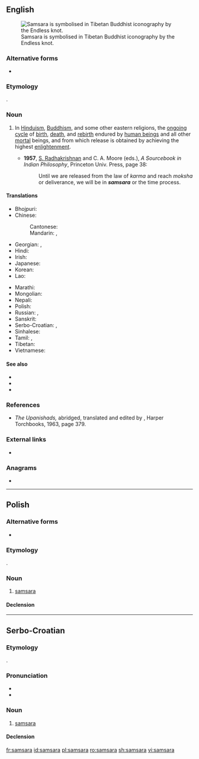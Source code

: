 {{also|saṃsāra}}
==English==
{{wikipedia}}
[[File:EndlessKnot03d.png|thumb|right|Samsara is symbolised in Tibetan Buddhist iconography by the Endless knot.]]

===Alternative forms===
* {{l|en|saṃsāra}}

===Etymology===
{{bor|en|sa|संसार}}.

===Noun===
{{en-noun|~}}

# {{lb|en|philosophy|religion}} In [[Hinduism]], [[Buddhism]], and some other eastern religions, the [[ongoing]] [[cycle]] of [[birth]], [[death]], and [[rebirth]] endured by [[human being]]s and all other [[mortal]] beings, and from which release is obtained by achieving the highest [[enlightenment]].
#* '''1957''', [[w:Sarvepalli_Radhakrishnan|S. Radhakrishnan]] and C. A. Moore (eds.), ''A Sourcebook in Indian Philosophy'', Princeton Univ. Press, page 38:
#*: Until we are released from the law of ''karma'' and reach ''moksha'' or deliverance, we will be in '''''samsara''''' or the time process.

====Translations====
{{trans-top|cycle of reincarnation}}
* Bhojpuri: {{t|bho|संसार}}
* Chinese:
*: Cantonese: {{t|yue|輪迴|tr=leon4 wui4}}
*: Mandarin: {{t+|cmn|輪迴}}, {{t+|cmn|轮回|tr=lúnhuí}}
* Georgian: {{t|ka|სამსარა|sc=Geor}}, {{t|ka|სანსარა|sc=Geor}}
* Hindi: {{t+|hi|संसार|sc=Deva}}
* Irish: {{t|ga|samsara|m}}
* Japanese: {{t|ja|輪廻|tr=rinne}}
* Korean: {{t|ko|윤회}}
* Lao: {{t|lo|ສັງສາລະວັດ}}
{{trans-mid}}
* Marathi: {{t|mr|संसार|sc=Deva}}
* Mongolian: {{t+|mn|сансар}}
* Nepali: {{t|ne|संसार|sc=Deva}}
* Polish: {{t+|pl|samsara|f}}
* Russian: {{t+|ru|санса́ра|f}}, {{t+|ru|самса́ра|f}}
* Sanskrit: {{t+|sa|संसार}}
* Serbo-Croatian: {{t+|sh|samsara|f}}, {{t|sh|самсара|f}}
* Sinhalese: {{t|si|සංසාරය|sc=Sinh}}
* Tamil: {{t+|ta|சம்சாரம்|sc=Taml}}, {{t|ta|பிறவிச்சுழற்சி|sc=Taml}}
* Tibetan: {{t|bo|འཁོར་བ།|sc=Tibt}}
* Vietnamese: {{t-check|vi|luân hồi}}
{{trans-bottom}}

====See also====
* {{l|en|reincarnation}}
* {{l|en|metempsychosis}}
* {{l|en|transmigration}}

===References===
* ''The Upanishads,'' abridged, translated and edited by {{w|Swami Nikhilananda}}, Harper Torchbooks, 1963, page 379.

===External links===
* {{R:OneLook}}

===Anagrams===
* {{l|en|samaras}}

----

==Polish==

===Alternative forms===
* {{l|pl|sansara}}

===Etymology===
{{bor|pl|sa|संसार}}.

===Noun===
{{pl-noun|f}}

# [[#English|samsara]]

====Declension====
{{pl-decl-noun-f|samsa|r}}

----

==Serbo-Croatian==

===Etymology===
{{bor|sh|sa|संसार}}.

===Pronunciation===
* {{IPA|/samsǎra/|lang=sh}}
* {{hyphenation|sam|sa|ra|lang=sh}}

===Noun===
{{sh-noun|g=f|head=samsàra|r|самсара|самса̀ра}}

# {{lb|sh|uncountable}} [[#English|samsara]]

====Declension====
{{sh-decl-noun-unc
|samsara
|samsare
|samsari
|samsaru
|samsaro
|samsari
|samsarom
}}

[[fr:samsara]]
[[id:samsara]]
[[pl:samsara]]
[[ro:samsara]]
[[sh:samsara]]
[[vi:samsara]]
